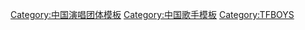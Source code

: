 {{Navbox musical artist
| name       = TFBOYS
| title      = [[TFBOYS]]
| background = group_or_band
| state = {{{state|autocollapse}}}
| bodyclass  = hlist
| above = 
* '''[[王俊凯]]'''
* '''[[王源]]'''
* '''[[易烊千玺]]'''

| group1  = 音樂作品
| list1  = {{Navbox musical artist|border=child

| group1 = 正規專輯
| list1  = 
* [[我们的时光]]（2017）

| group2 = 迷你專輯
| list2  = 
* [[Heart 梦·出发]]（2013）
* [[青春修炼手册]]（2014）
* [[大梦想家 (专辑)|大夢想家]]（2015）
}}
| group4 = 相關條目
| list4  = 
* [[时代峰峻]]

| below = 
* &nbsp;{{icon|Category}} '''[[:Category:TFBOYS|TFBOYS分類頁面]]'''
* &nbsp;{{icon|Commons}} '''[[commons:Category:TFBOYS (China band)|Commons]]'''
* [[TFBOYS影視作品列表|影視作品列表]]


}}<noinclude>
{{Collapsible option}}
[[Category:中国演唱团体模板]]
[[Category:中国歌手模板]]
[[Category:TFBOYS]]